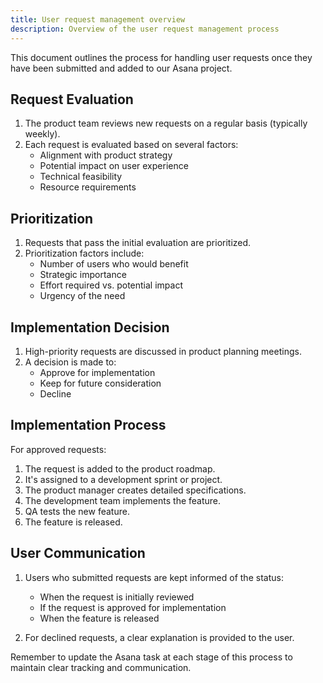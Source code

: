 ```yaml
---
title: User request management overview
description: Overview of the user request management process
---
```



This document outlines the process for handling user requests once they have been submitted and added to our Asana project.

## Request Evaluation

1. The product team reviews new requests on a regular basis (typically weekly).
2. Each request is evaluated based on several factors:
   - Alignment with product strategy
   - Potential impact on user experience
   - Technical feasibility
   - Resource requirements

## Prioritization

1. Requests that pass the initial evaluation are prioritized.
2. Prioritization factors include:
   - Number of users who would benefit
   - Strategic importance
   - Effort required vs. potential impact
   - Urgency of the need

## Implementation Decision

1. High-priority requests are discussed in product planning meetings.
2. A decision is made to:
   - Approve for implementation
   - Keep for future consideration
   - Decline

## Implementation Process

For approved requests:

1. The request is added to the product roadmap.
2. It's assigned to a development sprint or project.
3. The product manager creates detailed specifications.
4. The development team implements the feature.
5. QA tests the new feature.
6. The feature is released.

## User Communication

1. Users who submitted requests are kept informed of the status:
   - When the request is initially reviewed
   - If the request is approved for implementation
   - When the feature is released

2. For declined requests, a clear explanation is provided to the user.

Remember to update the Asana task at each stage of this process to maintain clear tracking and communication.

<LinkCard title="Back to Overview" href="/sop/user-request-management/overview/" description="Return to the User Request Management Overview." />
